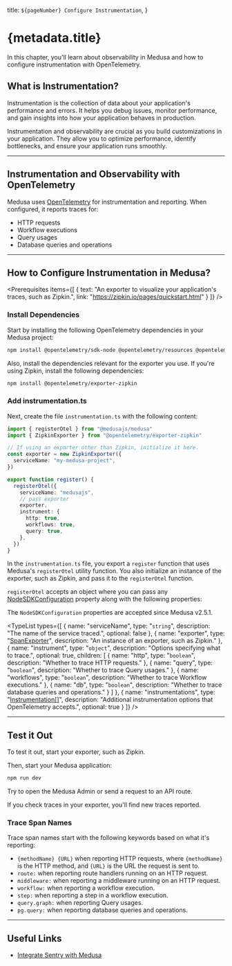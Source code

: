 
  title: `${pageNumber} Configure Instrumentation`,
}

# {metadata.title}

In this chapter, you'll learn about observability in Medusa and how to configure instrumentation with OpenTelemetry.

## What is Instrumentation?

Instrumentation is the collection of data about your application's performance and errors. It helps you debug issues, monitor performance, and gain insights into how your application behaves in production.

Instrumentation and observability are crucial as you build customizations in your application. They allow you to optimize performance, identify bottlenecks, and ensure your application runs smoothly.

---

## Instrumentation and Observability with OpenTelemetry

Medusa uses [OpenTelemetry](https://opentelemetry.io/) for instrumentation and reporting. When configured, it reports traces for:

- HTTP requests
- Workflow executions
- Query usages
- Database queries and operations

---

## How to Configure Instrumentation in Medusa?

<Prerequisites
  items={[
    {
      text: "An exporter to visualize your application's traces, such as Zipkin.",
      link: "https://zipkin.io/pages/quickstart.html"
    }
  ]}
/>

### Install Dependencies

Start by installing the following OpenTelemetry dependencies in your Medusa project:

```bash npm2yarn
npm install @opentelemetry/sdk-node @opentelemetry/resources @opentelemetry/sdk-trace-node @opentelemetry/instrumentation-pg
```

Also, install the dependencies relevant for the exporter you use. If you're using Zipkin, install the following dependencies:

```bash npm2yarn
npm install @opentelemetry/exporter-zipkin
```

### Add instrumentation.ts

Next, create the file `instrumentation.ts` with the following content:

```ts title="instrumentation.ts"
import { registerOtel } from "@medusajs/medusa"
import { ZipkinExporter } from "@opentelemetry/exporter-zipkin"

// If using an exporter other than Zipkin, initialize it here.
const exporter = new ZipkinExporter({
  serviceName: "my-medusa-project",
})

export function register() {
  registerOtel({
    serviceName: "medusajs",
    // pass exporter
    exporter,
    instrument: {
      http: true,
      workflows: true,
      query: true,
    },
  })
}
```

In the `instrumentation.ts` file, you export a `register` function that uses Medusa's `registerOtel` utility function. You also initialize an instance of the exporter, such as Zipkin, and pass it to the `registerOtel` function.

`registerOtel` accepts an object where you can pass any [NodeSDKConfiguration](https://open-telemetry.github.io/opentelemetry-js/interfaces/_opentelemetry_sdk_node.NodeSDKConfiguration.html) property along with the following properties:

<Note>

The `NodeSDKConfiguration` properties are accepted since Medusa v2.5.1.

</Note>

<TypeList
  types={[
    {
      name: "serviceName",
      type: "`string`",
      description: "The name of the service traced.",
      optional: false
    },
    {
      name: "exporter",
      type: "[SpanExporter](https://open-telemetry.github.io/opentelemetry-js/interfaces/_opentelemetry_sdk_trace_base.SpanExporter.html)",
      description: "An instance of an exporter, such as Zipkin."
    },
    {
      name: "instrument",
      type: "`object`",
      description: "Options specifying what to trace.",
      optional: true,
      children: [
        {
          name: "http",
          type: "`boolean`",
          description: "Whether to trace HTTP requests."
        },
        {
          name: "query",
          type: "`boolean`",
          description: "Whether to trace Query usages."
        },
        {
          name: "workflows",
          type: "`boolean`",
          description: "Whether to trace Workflow executions."
        },
        {
          name: "db",
          type: "`boolean`",
          description: "Whether to trace database queries and operations."
        }
      ]
    },
    {
      name: "instrumentations",
      type: "[Instrumentation[]](https://open-telemetry.github.io/opentelemetry-js/interfaces/_opentelemetry_instrumentation.Instrumentation.html)",
      description: "Additional instrumentation options that OpenTelemetry accepts.",
      optional: true
    }
  ]}
/>

---

## Test it Out

To test it out, start your exporter, such as Zipkin.

Then, start your Medusa application:

```bash npm2yarn
npm run dev
```

Try to open the Medusa Admin or send a request to an API route.

If you check traces in your exporter, you'll find new traces reported.

### Trace Span Names

Trace span names start with the following keywords based on what it's reporting:

- `{methodName} {URL}` when reporting HTTP requests, where `{methodName}` is the HTTP method, and `{URL}` is the URL the request is sent to.
- `route:` when reporting route handlers running on an HTTP request.
- `middleware:` when reporting a middleware running on an HTTP request.
- `workflow:` when reporting a workflow execution.
- `step:` when reporting a step in a workflow execution.
- `query.graph:` when reporting Query usages.
- `pg.query:` when reporting database queries and operations.

---

## Useful Links

- [Integrate Sentry with Medusa](!resources!/integrations/guides/sentry)